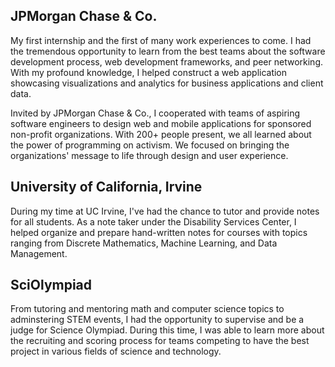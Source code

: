 ## JPMorgan Chase & Co.
 
My first internship and the first of many work experiences to come. I had the tremendous opportunity to learn from the 
best teams about the software development process, web development frameworks, and peer networking. With my profound 
knowledge, I helped construct a web application showcasing visualizations and analytics for business applications and 
client data.

Invited by JPMorgan Chase & Co., I cooperated with teams of aspiring software engineers to design web and mobile 
applications for sponsored non-profit organizations. With 200+ people present, we all learned about the power of 
programming on activism. We focused on bringing the organizations' message to life through design and user experience.


## University of California, Irvine
During my time at UC Irvine, I've had the chance to tutor and provide notes for all students. As a note taker under the
Disability Services Center, I helped organize and prepare hand-written notes for courses with topics ranging from 
Discrete Mathematics, Machine Learning, and Data Management.


## SciOlympiad

From tutoring and mentoring math and computer science topics to adminstering STEM events, I had the opportunity to 
supervise and be a judge for Science Olympiad. During this time, I was able to learn more about the recruiting and 
scoring process for teams competing to have the best project in various fields of science and technology.
